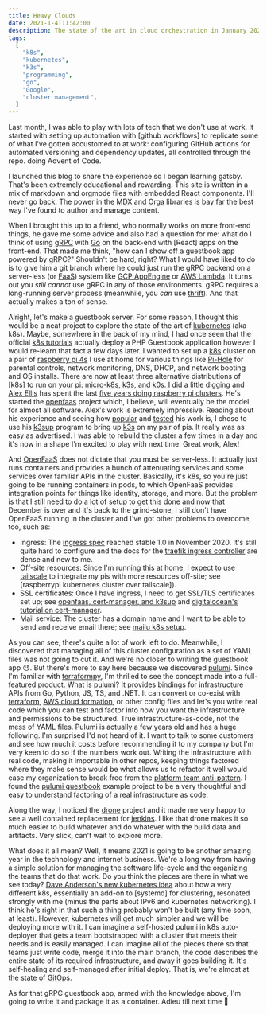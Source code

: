 ```yaml
---
title: Heavy Clouds
date: 2021-1-4T11:42:00
description: The state of the art in cloud orchestration in January 2021 with Pulumi, k3s, gRPC, tailscale, and more.
tags:
  [
    "k8s",
    "kubernetes",
    "k3s",
    "programming",
    "go",
    "Google",
    "cluster management",
  ]
---
```



[dave anderson's new kubernetes idea]: https://blog.dave.tf/post/new-kubernetes/
[pulumi guestbook]: https://github.com/pulumi/examples/tree/master/kubernetes-go-guestbook
[jrscott's k3s on raspberrypi]: https://medium.com/coming-about/10-minutes-to-k3s-on-raspberry-pis-efe3daf2a33d
[ingress spec]: https://kubernetes.io/docs/reference/generated/kubernetes-api/v1.20/#ingressspec-v1-networking-k8s-io
[k3s]: https://k3s.io/
[tailscale]: https://tailscale.com/
[tailscale acls]: https://tailscale.com/kb/1018/acls
[ice (rfc 8445)]: https://tools.ietf.org/html/rfc8445
[how nat traversal works]: https://tailscale.com/blog/how-nat-traversal-works/
[tailscale dog cam]: https://tailscale.com/kb/1076/dogcam
[mdx]: https://mdxjs.com/
[oxide]: https://oxide.computer/
[securing the boot process]: https://cacm.acm.org/magazines/2020/3/243026-securing-the-boot-process/fulltext
[raspberrypi kubernetes cluser over tailscale]: https://nativecloud.dev/scale-out-your-raspberry-pi-k3s-cluster-to-the-cloud/
[ec2 terraform for hybrid cloud]: https://github.com/voigt/pinetes/tree/master/terraform
[tailscale home server]: https://mrkaran.dev/posts/home-server-updates/
[openfaas, cert-manager, and k3sup]: https://blog.alexellis.io/tls-the-easy-way-with-openfaas-and-k3sup/
[traefik ingress controller]: https://doc.traefik.io/traefik/v1.7/configuration/backends/kubernetes/
[mailu k8s setup]: https://mailu.io/1.7/kubernetes/mailu/index.html
[digitalocean's tutorial on cert-manager]: https://www.digitalocean.com/community/tutorials/how-to-set-up-an-nginx-ingress-with-cert-manager-on-digitalocean-kubernetes
[kuard]: https://github.com/kubernetes-up-and-running/kuard
[orga]: https://orga.js.org/
[grpc]: https://grpc.io/
[go]: https://go.dev/
[thrift]: https://thrift.apache.org/
[openapi]: https://openapis.org/
[k8s tutorials]: https://kubernetes.io/docs/tutorials/
[faas]: https://en.wikipedia.org/wiki/Function_as_a_service
[openfaas]: https://www.openfaas.com/
[gcp appengine]: https://cloud.google.com/appengine
[aws lambda]: https://aws.amazon.com/lambda/
[kubernetes]: https://kubernetes.io/

Last month, I was able to play with lots of tech that we don't use at work. It
started with setting up automation with [github workflows] to replicate some of
what I've gotten accustomed to at work: configuring GitHub actions for automated
versioning and dependency updates, all controlled through the repo. doing <Link
to="/b/advent-of-code-2020/">Advent of Code</Link>.

I launched this blog to share the experience so I began <Link
to="/b/learning-gatsby">learning gatsby</Link>. That's been extremely
educational and rewarding. This site is written in a mix of markdown and orgmode
files with embedded React components. I'll never go back. The power in the [MDX]
and [Orga] libraries is bay far the best way I've found to author and manage
content.

When I brought this up to a friend, who normally works on more front-end things,
he gave me some advice and also had a question for me: what do I think of using
[gRPC] with [Go] on the back-end with [React] apps on the front-end. That made
me think, "how can I show off a guestbook app powered by gRPC?" Shouldn't be
hard, right? What I would have liked to do is to give him a git branch where he
could just run the gRPC backend on a server-less (or [FaaS]) system like [GCP
AppEngine] or [AWS Lambda]. It turns out you _still cannot_ use gRPC in any of
those environments. gRPC requires a long-running server process (meanwhile, you
_can_ use [thrift]). And that actually makes a ton of sense.

[pi-hole]: https://pi-hole.net/
[five years doing raspberry pi clusters]: https://www.raspberrypi.org/blog/five-years-of-raspberry-pi-clusters/
[micro-k8s]: https://microk8s.io/
[k0s]: https://k0sproject.io/
[alex ellis]: https://www.alexellis.io/
[openfaas architecture]: https://docs.openfaas.com/openfaas-cloud/architecture/
[k3sup]: https://github.com/alexellis/k3sup

Alright, let's make a guestbook server. For some reason, I thought this would be
a neat project to explore the state of the art of [kubernetes] (aka k8s). Maybe,
somewhere in the back of my mind, I had once seen that the official [k8s
tutorials] actually deploy a PHP Guestbook application however I would re-learn
that fact a few days later. I wanted to set up a [k8s][kubernetes] cluster on a
pair of [raspberry pi
4s](https://www.raspberrypi.org/products/raspberry-pi-4-model-b/) I use at home
for various things like [Pi-Hole] for parental controls, network monitoring,
DNS, DHCP, and network booting and OS installs. There are now at least three
alternative distributions of [k8s] to run on your pi: [micro-k8s], [k3s], and
[k0s]. I did a little digging and [Alex Ellis] has spent the last [five years
doing raspberry pi clusters]. He's started the [openfaas] project which, I
believe, will eventually be the model for almost all software. Alex's work is
extremely impressive. Reading about his experience and seeing how
[popular][jrscott's k3s on raspberrypi] and [tested][openfaas, cert-manager, and k3sup] his work is, I chose to use his [k3sup] program to bring up [k3s] on my
pair of pis. It really was as easy as advertised. I was able to rebuild the
cluster a few times in a day and it's now in a shape I'm excited to play with
next time. Great work, Alex!

And [OpenFaaS] does not dictate that you must be server-less. It actually just
runs containers and provides a bunch of attenuating services and some services
over familiar APIs in the cluster. Basically, it's k8s, so you're just going to
be running containers in pods, to which OpenFaaS provides integration points for
things like identity, storage, and more. But the problem is that I still need to
do a lot of setup to get this done and now that December is over and it's back
to the grind-stone, I still don't have OpenFaaS running in the cluster and I've
got other problems to overcome, too, such as:

- Ingress: The [ingress spec] reached stable 1.0 in November 2020. It's still
  quite hard to configure and the docs for the [traefik ingress controller] are
  dense and new to me.
- Off-site resources: Since I'm running this at home, I expect to use [tailscale] to
  integrate my pis with more resources off-site; see [raspberrypi kubernetes
  cluster over tailscale]).
- SSL certificates: Once I have ingress, I need to get SSL/TLS certificates set up;
  see [openfaas, cert-manager, and k3sup] and [digitalocean's tutorial on cert-manager].
- Mail service: The cluster has a domain name and I want to be able to send and
  receive email there; see [mailu k8s setup].

[terraformpy]: https://github.com/NerdWalletOSS/terraformpy
[pulumi]: https://pulumi.com/
[platform team anti-pattern]: https://acloudguru.com/blog/engineering/why-central-cloud-teams-fail-and-how-to-save-yours
[terraform]: https://terraform.io/
[aws cloud formation]: https://aws.amazon.com/cloudformation/

As you can see, there's quite a lot of work left to do. Meanwhile, I discovered
that managing all of this cluster configuration as a set of YAML files was not
going to cut it. And we're no closer to writing the guestbook app 😓. But
there's more to say here because we discovered [pulumi]. Since I'm familiar with
[terraformpy], I'm thrilled to see the concept made into a full-featured
product. What is pulumi? It provides bindings for infrastructure APIs from Go,
Python, JS, TS, and .NET. It can convert or co-exist with [terraform], [AWS
cloud formation], or other config files and let's you write real code which you
can test and factor into how you want the infrastructure and permissions to be
structured. True infrastructure-as-code, not the mess of YAML files. Pulumi is
actually a few years old and has a huge following. I'm surprised I'd not heard
of it. I want to talk to some customers and see how much it costs before
recommending it to my company but I'm very keen to do so if the numbers work
out. Writing the infrastructure with real code, making it importable in other
repos, keeping things factored where they make sense would be what allows us to
refactor it well would ease my organization to break free from the [platform
team anti-pattern]. I found the [pulumi guestbook] example project to be a very
thoughtful and easy to understand factoring of a real infrastructure as code.

[drone]: https://drone.io/
[jenkins]: https://jenkins.io/

Along the way, I noticed the [drone] project and it made me very happy to see a
well contained replacement for [jenkins]. I like that drone makes it so much
easier to build whatever and do whatever with the build data and artifacts. Very
slick, can't wait to explore more.

[gitops]: https://www.gitops.tech/#:~:text=GitOps%20is%20a%20way%20of,Git%20and%20Continuous%20Deployment%20tools.

What does it all mean? Well, it means 2021 is going to be another amazing year
in the technology and internet business. We're a long way from having a simple
solution for managing the software life-cycle and the organizing the teams that
do that work. Do you think the pieces are there in what we see today? [Dave
Anderson's new kubernetes idea] about how a very different k8s, essentially an
add-on to [systemd] for clustering, resonated strongly with me (minus the parts
about IPv6 and kubernetes networking). I think he's right in that such a thing
probably won't be built (any time soon, at least). However, kubernetes will get
much simpler and we will be deploying more with it. I can imagine a self-hosted
pulumi in k8s auto-deployer that gets a team bootstrapped with a cluster that
meets their needs and is easily managed. I can imagine all of the pieces there
so that teams just write code, merge it into the main branch, the code describes
the entire state of its required infrastructure, and away it goes building it.
It's self-healing and self-managed after initial deploy. That is, we're almost
at the state of [GitOps].

As for that gRPC guestbook app, armed with the knowledge above, I'm going to
write it and package it as a container. Adieu till next time 👋
